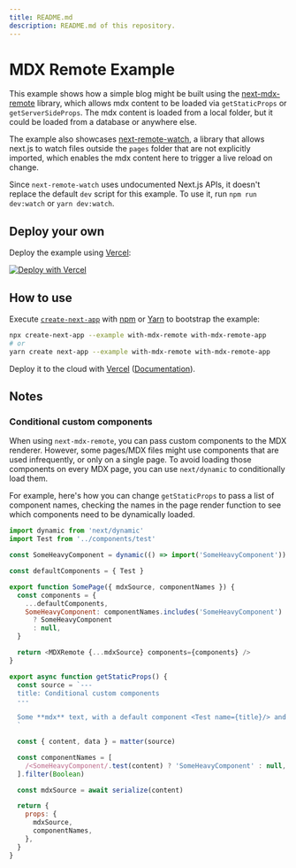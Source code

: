 ```yaml
---
title: README.md
description: README.md of this repository.
---
```

# MDX Remote Example

This example shows how a simple blog might be built using the [next-mdx-remote](https://github.com/hashicorp/next-mdx-remote) library, which allows mdx content to be loaded via `getStaticProps` or `getServerSideProps`. The mdx content is loaded from a local folder, but it could be loaded from a database or anywhere else.

The example also showcases [next-remote-watch](https://github.com/hashicorp/next-remote-watch), a library that allows next.js to watch files outside the `pages` folder that are not explicitly imported, which enables the mdx content here to trigger a live reload on change.

Since `next-remote-watch` uses undocumented Next.js APIs, it doesn't replace the default `dev` script for this example. To use it, run `npm run dev:watch` or `yarn dev:watch`.

## Deploy your own

Deploy the example using [Vercel](https://vercel.com?utm_source=github&utm_medium=readme&utm_campaign=next-example):

[![Deploy with Vercel](https://vercel.com/button)](https://vercel.com/new/git/external?repository-url=https://github.com/vercel/next.js/tree/canary/examples/with-mdx-remote&project-name=with-mdx-remote&repository-name=with-mdx-remote)

## How to use

Execute [`create-next-app`](https://github.com/vercel/next.js/tree/canary/packages/create-next-app) with [npm](https://docs.npmjs.com/cli/init) or [Yarn](https://yarnpkg.com/lang/en/docs/cli/create/) to bootstrap the example:

```bash
npx create-next-app --example with-mdx-remote with-mdx-remote-app
# or
yarn create next-app --example with-mdx-remote with-mdx-remote-app
```

Deploy it to the cloud with [Vercel](https://vercel.com/new?utm_source=github&utm_medium=readme&utm_campaign=next-example) ([Documentation](https://nextjs.org/docs/deployment)).

## Notes

### Conditional custom components

When using `next-mdx-remote`, you can pass custom components to the MDX renderer. However, some pages/MDX files might use components that are used infrequently, or only on a single page. To avoid loading those components on every MDX page, you can use `next/dynamic` to conditionally load them.

For example, here's how you can change `getStaticProps` to pass a list of component names, checking the names in the page render function to see which components need to be dynamically loaded.

```js
import dynamic from 'next/dynamic'
import Test from '../components/test'

const SomeHeavyComponent = dynamic(() => import('SomeHeavyComponent'))

const defaultComponents = { Test }

export function SomePage({ mdxSource, componentNames }) {
  const components = {
    ...defaultComponents,
    SomeHeavyComponent: componentNames.includes('SomeHeavyComponent')
      ? SomeHeavyComponent
      : null,
  }

  return <MDXRemote {...mdxSource} components={components} />
}

export async function getStaticProps() {
  const source = `---
  title: Conditional custom components
  ---

  Some **mdx** text, with a default component <Test name={title}/> and a Heavy component <SomeHeavyComponent />
  `

  const { content, data } = matter(source)

  const componentNames = [
    /<SomeHeavyComponent/.test(content) ? 'SomeHeavyComponent' : null,
  ].filter(Boolean)

  const mdxSource = await serialize(content)

  return {
    props: {
      mdxSource,
      componentNames,
    },
  }
}
```
